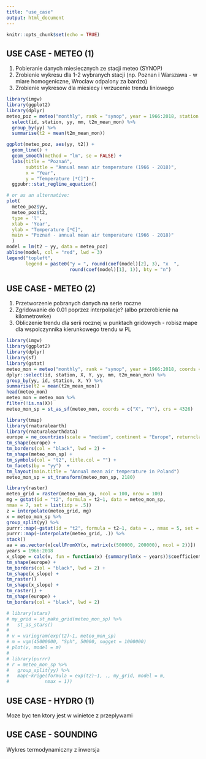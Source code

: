 ```yaml
---
title: "use_case"
output: html_document
---
```


```r
knitr::opts_chunk$set(echo = TRUE)
```

## USE CASE - METEO (1)

1. Pobieranie danych miesiecznych ze stacji meteo (SYNOP)
1. Zrobienie wykresu dla 1-2 wybranych stacji (np. Poznan i Warszawa - w miare homogeniczne, Wroclaw odpalony za bardzo)
1. Zrobienie wykresow dla miesiecy i wrzucenie trendu liniowego

```r
library(imgw)
library(ggplot2)
library(dplyr)
meteo_poz = meteo("monthly", rank = "synop", year = 1966:2018, station = "POZNAŃ") %>% 
  select(id, station, yy, mm, t2m_mean_mon) %>% 
  group_by(yy) %>%
  summarise(t2 = mean(t2m_mean_mon))

ggplot(meteo_poz, aes(yy, t2)) +
  geom_line() + 
  geom_smooth(method = "lm", se = FALSE) +
  labs(title = "Poznań", 
       subtitle = "Annual mean air temperature (1966 - 2018)",
       x = "Year",
       y = "Temperature [*C]") +
  ggpubr::stat_regline_equation()

# or as an alternative:
plot(
  meteo_poz$yy,
  meteo_poz$t2,
  type = 'l',
  xlab = 'Year',
  ylab = "Temperature [*C]",
  main = "Poznań - annual mean air temperature (1966 - 2018)"
  )
model = lm(t2 ~ yy, data = meteo_poz)
abline(model, col = "red", lwd = 3)
legend("topleft",
       legend = paste0("y = ", round(coef(model)[2], 3), "x  ",
                       round(coef(model)[1], 1)), bty = "n")
```

## USE CASE - METEO (2)

1. Przetworzenie pobranych danych na serie roczne
1. Zgridowanie do 0.01 poprzez interpolacje? (albo przerobienie na kilometrowke)
1. Obliczenie trendu dla serii rocznej w punktach gridowych - robisz mape dla wspolczynnika kierunkowego trendu w PL

```r
library(imgw)
library(ggplot2)
library(dplyr)
library(sf)
library(gstat)
meteo_mon = meteo("monthly", rank = "synop", year = 1966:2018, coords = TRUE) %>%
dplyr::select(id, station, X, Y, yy, mm, t2m_mean_mon) %>%
group_by(yy, id, station, X, Y) %>%
summarise(t2 = mean(t2m_mean_mon))
head(meteo_mon)
meteo_mon = meteo_mon %>%
filter(!is.na(X))
meteo_mon_sp = st_as_sf(meteo_mon, coords = c("X", "Y"), crs = 4326)

library(tmap)
library(rnaturalearth)
library(rnaturalearthdata)
europe = ne_countries(scale = "medium", continent = "Europe", returnclass = "sf")
tm_shape(europe) +
tm_borders(col = "black", lwd = 2) +
tm_shape(meteo_mon_sp) +
tm_symbols(col = "t2", title.col = "") +
tm_facets(by = "yy")  +
tm_layout(main.title = "Annual mean air temperature in Poland")
meteo_mon_sp = st_transform(meteo_mon_sp, 2180)

library(raster)
meteo_grid = raster(meteo_mon_sp, ncol = 100, nrow = 100)
mg = gstat(id = "t2", formula = t2~1, data = meteo_mon_sp,
nmax = 7, set = list(idp = .5))
z = interpolate(meteo_grid, mg)
x = meteo_mon_sp %>%
group_split(yy) %>%
purrr::map(~gstat(id = "t2", formula = t2~1, data = ., nmax = 5, set = list(idp = .5))) %>%
purrr::map(~interpolate(meteo_grid, .)) %>%
stack()
aa = as.vector(x[cellFromXY(x, matrix(c(500000, 200000), ncol = 2))])
years = 1966:2018
x_slope = calc(x, fun = function(x) {summary(lm(x ~ years))$coefficients[2]})
tm_shape(europe) +
tm_borders(col = "black", lwd = 2) +
tm_shape(x_slope) +
tm_raster()
tm_shape(x_slope) +
tm_raster() +
tm_shape(europe) +
tm_borders(col = "black", lwd = 2)

# library(stars)
# my_grid = st_make_grid(meteo_mon_sp) %>% 
#   st_as_stars()
#   
# v = variogram(exp(t2)~1, meteo_mon_sp)
# m = vgm(45000000, "Sph", 50000, nugget = 1000000)
# plot(v, model = m)
# 
# library(purrr)
# r = meteo_mon_sp %>% 
#   group_split(yy) %>% 
#   map(~krige(formula = exp(t2)~1, ., my_grid, model = m, 
#             nmax = 1))

```


## USE CASE - HYDRO (1)
Moze byc ten ktory jest w winietce z przeplywami

## USE CASE - SOUNDING
Wykres termodynamiczny z inwersja

